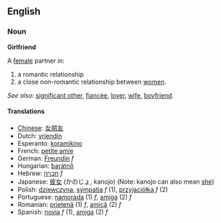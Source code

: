 == English ==

=== Noun ===

'''Girlfriend'''

A [[female]] partner in:
# a romantic relationship
# a close non-romantic relationship between [[women]].

''See also:'' [[significant other]], [[fiancée]], [[lover]], [[wife]], [[boyfriend]].

==== Translations ====
*[[Chinese]]: [[女朋友]]
*Dutch: [[vriendin]]
*Esperanto: [[koramikino]]
*French: [[petite amie]]
*German: [[Freundin]] ''f''
*Hungarian: [[barátnő]]
*Hebrew: [[חברה]] ''f''
*Japanese: [[彼女]] (かのじょ, kanojo) (Note: kanojo can also mean [[she]])
*Polish: [[dziewczyna]], [[sympatia]] ''f'' (1), [[przyjaciółka]] ''f'' (2)
*Portuguese: [[namorada]] (1) ''f'', [[amiga]] (2) ''f''
*Romanian: [[prietenă]] (1) ''f'', [[amică]] (2) ''f''
*Spanish: [[novia]] ''f'' (1), [[amiga]] (2) ''f''